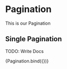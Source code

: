 
<Meta title="components/atoms/Pagination" decorators={[withDesign]} />

# Pagination

This is our Pagination

## Single Pagination

TODO: Write Docs

<Canvas>
  <Story
    name="Pagination"
    parameters={{
      design: {
        type: 'figma',
        url: '',
      },
    }}
    args={{}}
  >
    {Pagination.bind({})}
  </Story>
</Canvas>

<ArgsTable of={Pagination} />
